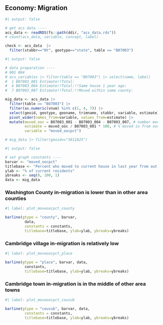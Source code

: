 
## Economy: Migration

```r
#| output: false

# get acs data ----
acs_data <- readRDS(fs::path(ddir, "acs_data.rds"))
# count(acs_data, variable, concept, label)

check <- acs_data  |> 
  filter(stabbr=="NY", geotype=="state", table == "B07003")

```


```r
#| output: false

# data preparation ----
# 001 004
# acs_variables |> filter(table == "B07003") |> select(name, label)
#  1 B07003_001 Estimate!!Total:                                                        
#  4 B07003_004 Estimate!!Total:!!Same house 1 year ago:
#  7 B07003_007 Estimate!!Total:!!Moved within same county:

mig_data <- acs_data |> 
  filter(table == "B07003") |> 
  filter(as.numeric(vnum) %in% c(1, 4, 7)) |> 
  select(geoid, geotype, geoname, trimname, stabbr, variable, estimate) |> 
  pivot_wider(names_from=variable, values_from=estimate) |> 
  mutate(moved_ooc = B07003_001 - B07003_004 - B07003_007, # number moved from out of county
         estimate = moved_ooc / B07003_001 * 100, # % moved in from ooc
         variable = "moved_oocpct")

# mig_data |> filter(geoid=="3611825")

```


```r
#| output: false

# set graph constants ----
barvar <- "moved_oocpct"
titlebase <- "Percent who moved to current house in last year from out of county"
ylab <- "% of current residents"
ybreaks <- seq(0, 100, 1)
data <- mig_data

```


### Washington County in-migration is lower than in other area counties

```r
#| label: plot_moveoocpct_county

barline(gtype = "county", barvar,
         data,
         constants = constants,
         titlebase=titlebase, ylab=ylab, ybreaks=ybreaks)

```

### Cambridge village in-migration is relatively low

```r
#| label: plot_moveoocpct_place

barline(gtype = "place", barvar, data,
         constants,
         titlebase=titlebase, ylab=ylab, ybreaks=ybreaks)

```


### Cambridge town in-migration is in the middle of other area towns

```r
#| label: plot_moveoocpct_cousub

barline(gtype = "cousub", barvar, data,
         constants = constants,
         titlebase=titlebase, ylab=ylab, ybreaks=ybreaks)

```

